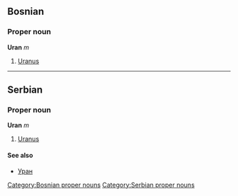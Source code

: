 ==Bosnian==
===Proper noun===
'''Uran''' ''m''
#[[Uranus]]
[[Category:Bosnian proper nouns]]
----
==Serbian==
===Proper noun===
'''Uran''' ''m''
#[[Uranus]]
====See also====
*[[Уран]]
[[Category:Serbian proper nouns]]
